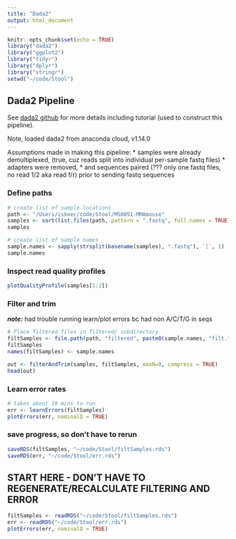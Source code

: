 ```yaml
---
title: "Dada2"
output: html_document
---
```


```r
knitr::opts_chunk$set(echo = TRUE)
library("dada2")
library("ggplot2")
library("tidyr")
library("dplyr")
library("stringr")
setwd("~/code/Stool")
```

## Dada2 Pipeline

See [dada2 github](https://benjjneb.github.io/dada2/index.html) for more details including tutorial (used to construct this pipeline).

Note, loaded dada2 from anaconda cloud, v1.14.0

Assumptions made in making this pipeline:
* samples were already demultiplexed, (true, cuz reads split into individual per-sample fastq files)
* adapters were removed, 
* and sequences paired (??? only one fastq files, no read 1/2 aka read f/r)
prior to sending fastq sequences

### Define paths

```r
# create list of sample locations
path <- "/Users/iskoec/code/Stool/MS0051-MMAmouse"
samples <- sort(list.files(path, pattern = ".fastq", full.names = TRUE))
samples

```


```r
# create list of sample names
sample.names <- sapply(strsplit(basename(samples), ".fastq"), `[`, 1)
sample.names
```



### Inspect read quality profiles
```r
plotQualityProfile(samples[1:2])
```


### Filter and trim
***note:*** had trouble running learn/plot errors bc had non A/C/T/G in seqs


```r
# Place filtered files in filtered/ subdirectory
filtSamples <- file.path(path, "filtered", paste0(sample.names, "filt.fastq.gz"))
filtSamples
names(filtSamples) <- sample.names
```


```r
out <- filterAndTrim(samples, filtSamples, maxN=0, compress = TRUE)
head(out)
```




### Learn error rates
```r
# takes about 10 mins to run
err <- learnErrors(filtSamples)
plotErrors(err, nominalQ = TRUE)
```

### save progress, so don't have to rerun
```r
saveRDS(filtSamples, "~/code/Stool/filtSamples.rds")
saveRDS(err, "~/code/Stool/err.rds")
```





## START HERE - DON'T HAVE TO REGENERATE/RECALCULATE FILTERING AND ERROR
```r
filtSamples <- readRDS("~/code/Stool/filtSamples.rds")
err <- readRDS("~/code/Stool/err.rds")
plotErrors(err, nominalQ = TRUE)
```







